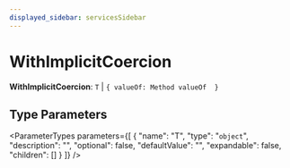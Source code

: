 ```yaml
---
displayed_sidebar: servicesSidebar
---
```



# WithImplicitCoercion

 **WithImplicitCoercion**: `T` \| ``{ valueOf: Method valueOf  }``

## Type Parameters

<ParameterTypes parameters={[
  {
    "name": "T",
    "type": "`object`",
    "description": "",
    "optional": false,
    "defaultValue": "",
    "expandable": false,
    "children": []
  }
]} />
